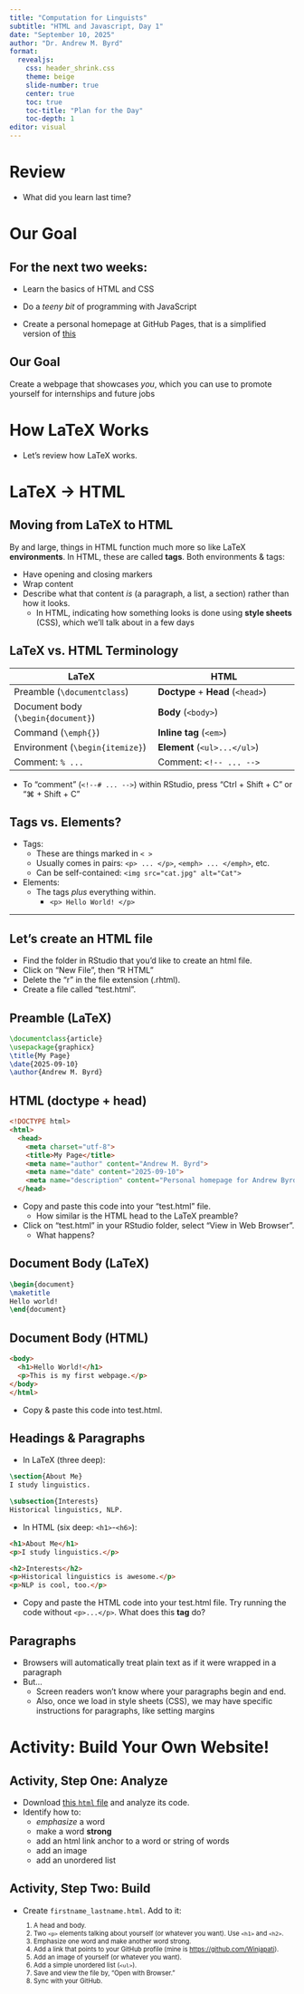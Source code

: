 ```yaml
---
title: "Computation for Linguists"
subtitle: "HTML and Javascript, Day 1"
date: "September 10, 2025"
author: "Dr. Andrew M. Byrd"
format:
  revealjs:
    css: header_shrink.css
    theme: beige
    slide-number: true
    center: true
    toc: true
    toc-title: "Plan for the Day"
    toc-depth: 1
editor: visual
---
```



# Review

-   What did you learn last time?

# Our Goal

## For the next two weeks:

-   Learn the basics of HTML and CSS

-   Do a *teeny bit* of programming with JavaScript

-   Create a personal homepage at GitHub Pages, that is a simplified version of [this](https://winjapati.github.io/ "link to Dr. Byrd's webpage")

::: {.callout-important}
## Our Goal
Create a webpage that showcases *you*, which you can use to promote yourself for internships and future jobs
:::

# How LaTeX Works

-   Let's review how LaTeX works.

# LaTeX → HTML

## Moving from LaTeX to HTML

By and large, things in HTML function much more so like LaTeX **environments**. In HTML, these are called **tags**. Both environments & tags:

-   Have opening and closing markers
-   Wrap content
-   Describe what that content *is* (a paragraph, a list, a section) rather than how it looks.
    -   In HTML, indicating how something looks is done using **style sheets** (CSS), which we'll talk about in a few days

<!-- ## Moving from LaTeX to HTML -->

<!-- -   LaTeX: `\documentclass` / preamble -->

<!--     -   HTML: `<!DOCTYPE html>` + `<head>` -->

<!-- -   LaTeX:`\begin{document}...\end{document}` -->

<!--     -   HTML: `<body>...</body>` -->

<!-- -   LaTeX: **commands** like `\textbf{}` -->

<!--     -   HTML: **Tags** like `<strong>` -->

<!-- -   LaTeX: **environments** like `\itemize` -->

<!--     -   HTML: **container tags** like `<ul>` -->

## LaTeX vs. HTML Terminology

```{=html}
<style>
  .smaller { font-size: 80%; }
</style>
```

::: smaller
| **LaTeX**                          | **HTML**                          |
|------------------------------------|-----------------------------------|
| Preamble (`\documentclass`)        | **Doctype** + **Head** (`<head>`) |
| Document body (`\begin{document}`) | **Body** (`<body>`)               |
| Command (`\emph{}`)                | **Inline tag** (`<em>`)           |
| Environment (`\begin{itemize}`)    | **Element** (`<ul>...</ul>`)      |
| Comment: `% ...`                   | Comment: `<!-- ... -->`           |
:::

-   To "comment" (`<!--# ... -->`) within RStudio, press "Ctrl + Shift + C" or "⌘ + Shift + C"

## Tags vs. Elements?

-   Tags:
    -   These are things marked in `< >`
    -   Usually comes in pairs: `<p> ... </p>`, `<emph> ... </emph>`, etc.
    -   Can be self-contained: `<img src="cat.jpg" alt="Cat">`
-   Elements:
    -   The tags *plus* everything within.
        -   `<p> Hello World! </p>`

<!-- ------------------------------------------------------------------------ -->

<!-- ## The Big Picture -->

<!-- -   **Preamble** (`\documentclass`, packages, title info)\ -->

<!--     ↔ **`<!DOCTYPE html>`, `<head>`** -->

<!-- -   **Document body** (`\begin{document}...\end{document}`)\ -->

<!--     ↔ **`<body>...</body>`** -->

<!-- -   **Environments** (`\begin{itemize}`, `\begin{figure}`)\ -->

<!--     ↔ **block containers** (`<ul>`, `<figure>`, `<section>`) -->

<!-- -   **Commands** (`\textbf{}`, `\emph{}`)\ -->

<!--     ↔ **inline tags** (`<strong>`, `<em>`) -->

------------------------------------------------------------------------

## Let's create an HTML file

-   Find the folder in RStudio that you'd like to create an html file.
-   Click on "New File", then "R HTML"
-   Delete the "r" in the file extension (.rhtml).
-   Create a file called "test.html".

## Preamble (LaTeX)

``` latex
\documentclass{article}
\usepackage{graphicx}
\title{My Page}
\date{2025-09-10}
\author{Andrew M. Byrd}
```

## HTML (doctype + head)

```html
<!DOCTYPE html>
<html>
  <head>
    <meta charset="utf-8">
    <title>My Page</title>
    <meta name="author" content="Andrew M. Byrd">
    <meta name="date" content="2025-09-10">
    <meta name="description" content="Personal homepage for Andrew Byrd">
  </head>
```

-   Copy and paste this code into your "test.html" file.
    -   How similar is the HTML head to the LaTeX preamble?
-   Click on "test.html" in your RStudio folder, select "View in Web Browser".
    -   What happens?

## Document Body (LaTeX)

``` latex
\begin{document}
\maketitle
Hello world!
\end{document}
```

## Document Body (HTML)

```html
<body>
  <h1>Hello World!</h1>
  <p>This is my first webpage.</p>
</body>
</html>
```

-   Copy & paste this code into test.html.

## Headings & Paragraphs

-   In LaTeX (three deep):

``` latex
\section{About Me}
I study linguistics.

\subsection{Interests}
Historical linguistics, NLP.
```

-   In HTML (six deep: `<h1>`-`<h6>`):

``` html
<h1>About Me</h1>
<p>I study linguistics.</p>

<h2>Interests</h2>
<p>Historical linguistics is awesome.</p>
<p>NLP is cool, too.</p>
```

-   Copy and paste the HTML code into your test.html file. Try running the code without `<p>...</p>`. What does this **tag** do?

## Paragraphs

-   Browsers will automatically treat plain text as if it were wrapped in a paragraph
-   But...
    -   Screen readers won't know where your paragraphs begin and end.
    -   Also, once we load in style sheets (CSS), we may have specific instructions for paragraphs, like setting margins

<!-- ## Inline Emphasis (Commands ↔ Inline Tags) -->

<!-- ``` latex -->

<!-- \textbf{Important} and \emph{interesting}. -->

<!-- ``` -->

<!-- ``` html -->

<!-- <p><strong>Important</strong> and <em>interesting</em>.</p> -->

<!-- ``` -->

<!-- ``` latex -->

<!-- \textbf{Important} and \emph{interesting}. -->

<!-- ``` -->

<!-- ``` html -->

<!-- <p><strong>Important</strong> and <em>interesting</em>.</p> -->

<!-- ``` -->

<!-- ::: :::: -->

<!-- ::: -->

# Activity: Build Your Own Website!

## Activity, Step One: Analyze

-   Download <a href="7_mock_site.html" download>this `html` file</a> and analyze its code.
-   Identify how to:
    -   <em> emphasize </em> a word
    -   make a word <strong> strong </strong>
    -   add an html link anchor to a word or string of words
    -   add an image
    -   add an unordered list

## Activity, Step Two: Build

-   Create `firstname_lastname.html`. Add to it: <span style="font-size:80%;">
    1.  A head and body.
    2.  Two `<p>` elements talking about yourself (or whatever you want). Use `<h1>` and `<h2>`.
    3.  Emphasize one word and make another word strong.
    4.  Add a link that points to your GitHub profile (mine is <https://github.com/Winjapati>).
    5.  Add an image of yourself (or whatever you want).
    6.  Add a simple unordered list (`<ul>`).
    7.  Save and view the file by, "Open with Browser."
    8.  Sync with your GitHub. </span>
